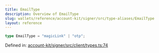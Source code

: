 ```yaml
---
title: EmailType
description: Overview of EmailType
slug: wallets/reference/account-kit/signer/src/type-aliases/EmailType
layout: reference
---
```


```ts
type EmailType = "magicLink" | "otp";
```

Defined in: [account-kit/signer/src/client/types.ts:74](https://github.com/alchemyplatform/aa-sdk/blob/49e74eee8606f480b200b4612d00d950da8a8742/account-kit/signer/src/client/types.ts#L74)
